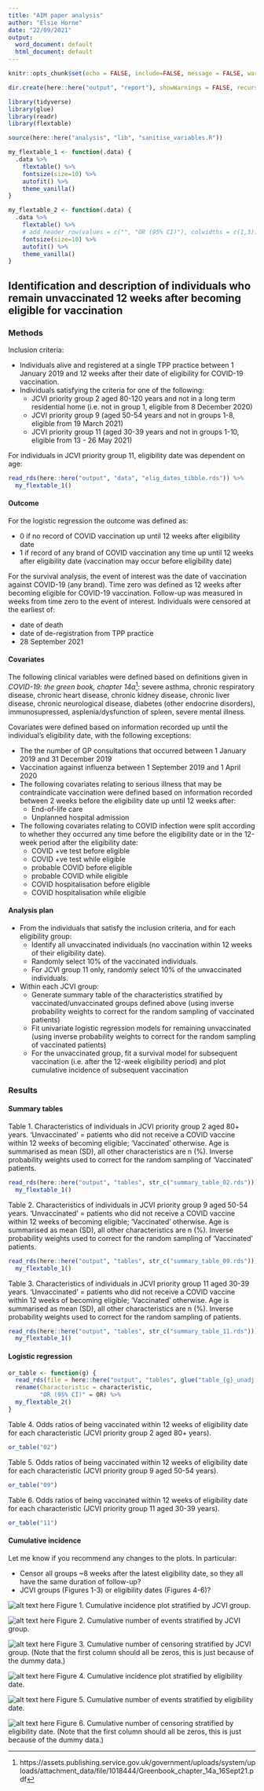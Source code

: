 ```yaml
---
title: "AIM paper analysis"
author: "Elsie Horne"
date: "22/09/2021"
output:
  word_document: default
  html_document: default
---
```


```r
knitr::opts_chunk$set(echo = FALSE, include=FALSE, message = FALSE, warning = FALSE)
```

```r
dir.create(here::here("output", "report"), showWarnings = FALSE, recursive=TRUE)
```

```r
library(tidyverse)
library(glue)
library(readr)
library(flextable)
```

```r
source(here::here("analysis", "lib", "sanitise_variables.R"))
```

```r
my_flextable_1 <- function(.data) {
  .data %>%
    flextable() %>%
    fontsize(size=10) %>%
    autofit() %>%
    theme_vanilla()
}

my_flextable_2 <- function(.data) {
  .data %>%
    flextable() %>%
    # add_header_row(values = c("", "OR (95% CI)"), colwidths = c(1,3)) %>%
    fontsize(size=10) %>%
    autofit() %>%
    theme_vanilla()
}
```


## Identification and description of individuals who remain unvaccinated 12 weeks after becoming eligible for vaccination 

### Methods

Inclusion criteria:

- Individuals alive and registered at a single TPP practice between 1 January 2019 and 12 weeks after their date of eligibility for COVID-19 vaccination.
- Individuals satisfying the criteria for one of the following:
    - JCVI priority group 2 aged 80-120 years and not in a long term residential home (i.e. not in group 1, eligible from 8 December 2020)
    - JCVI priority group 9 (aged 50-54 years and not in groups 1-8, eligible from 19 March 2021)
    - JCVI priority group 11 (aged 30-39 years and not in groups 1-10, eligible from 13 - 26 May 2021)

For individuals in JCVI priority group 11, eligibility date was dependent on age:
```r
read_rds(here::here("output", "data", "elig_dates_tibble.rds")) %>%
  my_flextable_1()
```

#### Outcome

For the logistic regression the outcome was defined as:

- 0 if no record of COVID vaccination up until 12 weeks after eligibility date
- 1 if record of any brand of COVID vaccination any time up until 12 weeks after eligibility date (vaccination may occur before eligibility date)

For the survival analysis, the event of interest was the date of vaccination against COVID-19 (any brand).
Time zero was defined as 12 weeks after becoming eligible for COVID-19 vaccination.
Follow-up was measured in weeks from time zero to the event of interest.
Individuals were censored at the earliest of:

- date of death
- date of de-registration from TPP practice
- 28 September 2021

#### Covariates

The following clinical variables were defined based on definitions given in _COVID-19: the green book, chapter 14a_^[https://assets.publishing.service.gov.uk/government/uploads/system/uploads/attachment_data/file/1018444/Greenbook_chapter_14a_16Sept21.pdf]: severe asthma, chronic respiratory disease, chronic heart disease, chronic kidney disease, chronic liver disease, chronic neurological disease, diabetes (other endocrine disorders), immunosupressed, asplenia/dysfunction of spleen, severe mental illness.

Covariates were defined based on information recorded up until the individual's eligibility date, with the following exceptions:

- The the number of GP consultations that occurred between 1 January 2019 and 31 December 2019
- Vaccination against influenza between 1 September 2019 and 1 April 2020
- The following covariates relating to serious illness that may be contraindicate vaccination were defined based on information recorded between 2 weeks before the eligibility date up until 12 weeks after:
    - End-of-life care
    - Unplanned hospital admission
- The following covariates relating to COVID infection were split according to whether they occurred any time before the eligibility date or in the 12-week period after the eligibility date:
    - COVID +ve test before eligible
    - COVID +ve test while eligible
    - probable COVID before eligible
    - probable COVID while eligible
    - COVID hospitalisation before eligible
    - COVID hospitalisation while eligible

#### Analysis plan

- From the individuals that satisfy the inclusion criteria, and for each eligibility group:
    - Identify all unvaccinated individuals (no vaccination within 12 weeks of their eligibility date).
    - Randomly select 10% of the vaccinated individuals.
    - For JCVI group 11 only, randomly select 10% of the unvaccinated individuals.
- Within each JCVI group:
    - Generate summary table of the characteristics stratified by vaccinated/unvaccinated groups defined above (using inverse probability weights to correct for the random sampling of vaccinated patients)
    - Fit univariate logistic regression models for remaining unvaccinated (using inverse probability weights to correct for the random sampling of vaccinated patients) 
    - For the unvaccinated group, fit a survival model for subsequent vaccination (i.e. after the 12-week eligibility period) and plot cumulative incidence of subsequent vaccination

### Results

#### Summary tables
Table 1. Characteristics of individuals in JCVI priority group 2 aged 80+ years. 'Unvaccinated' = patients who did not receive a COVID vaccine within 12 weeks of becoming eligible; 'Vaccinated' otherwise. Age is summarised as mean (SD), all other characteristics are n (%). Inverse probability weights used to correct for the random sampling of 'Vaccinated' patients.
```r
read_rds(here::here("output", "tables", str_c("summary_table_02.rds"))) %>%
  my_flextable_1()
```
<!-- \pagebreak -->
Table 2. Characteristics of individuals in JCVI priority group 9 aged 50-54 years. 'Unvaccinated' = patients who did not receive a COVID vaccine within 12 weeks of becoming eligible; 'Vaccinated' otherwise. Age is summarised as mean (SD), all other characteristics are n (%). Inverse probability weights used to correct for the random sampling of 'Vaccinated' patients.
```r
read_rds(here::here("output", "tables", str_c("summary_table_09.rds"))) %>%
  my_flextable_1()
```
<!-- \pagebreak -->
Table 3. Characteristics of individuals in JCVI priority group 11 aged 30-39 years. 'Unvaccinated' = patients who did not receive a COVID vaccine within 12 weeks of becoming eligible; 'Vaccinated' otherwise. Age is summarised as mean (SD), all other characteristics are n (%). Inverse probability weights used to correct for the random sampling of patients.
```r
read_rds(here::here("output", "tables", str_c("summary_table_11.rds"))) %>%
  my_flextable_1()
```

#### Logistic regression

```r
or_table <- function(g) {
  read_rds(file = here::here("output", "tables", glue("table_{g}_unadj.rds"))) %>%
  rename(Characteristic = characteristic,
         "OR (95% CI)" = OR) %>%
  my_flextable_2()
}
```


\pagebreak
Table 4. Odds ratios of being vaccinated within 12 weeks of eligibility date for each characteristic (JCVI priority group 2 aged 80+ years).
```r
or_table("02")
```

<!-- \pagebreak -->
Table 5. Odds ratios of being vaccinated within 12 weeks of eligibility date for each characteristic (JCVI priority group 9 aged 50-54 years). 
```r
or_table("09")
```

<!-- \pagebreak -->
Table 6. Odds ratios of being vaccinated within 12 weeks of eligibility date for each characteristic (JCVI priority group 11 aged 30-39 years).
```r
or_table("11")
```

#### Cumulative incidence

Let me know if you recommend any changes to the plots.
In particular:

- Censor all groups ~8 weeks after the latest eligibility date, so they all have the same duration of follow-up?
- JCVI groups (Figures 1-3) or eligibility dates (Figures 4-6)?

![alt text here](/Users/eh1415/Documents/covid-unvaccinated-aimpaper/output/figures/cml_inc_plot_jcvi_group.png)
Figure 1. Cumulative incidence plot stratified by JCVI group.

![alt text here](/Users/eh1415/Documents/covid-unvaccinated-aimpaper/output/figures/cml_inc_events_jcvi_group.png)
Figure 2. Cumulative number of events stratified by JCVI group.

![alt text here](/Users/eh1415/Documents/covid-unvaccinated-aimpaper/output/figures/cml_inc_censor_jcvi_group.png)
Figure 3. Cumulative number of censoring stratified by JCVI group. (Note that the first column should all be zeros, this is just because of the dummy data.)


![alt text here](/Users/eh1415/Documents/covid-unvaccinated-aimpaper/output/figures/cml_inc_plot_elig_date.png)
Figure 4. Cumulative incidence plot stratified by eligibility date.

![alt text here](/Users/eh1415/Documents/covid-unvaccinated-aimpaper/output/figures/cml_inc_events_elig_date.png)
Figure 5. Cumulative number of events stratified by eligibility date.

![alt text here](/Users/eh1415/Documents/covid-unvaccinated-aimpaper/output/figures/cml_inc_censor_elig_date.png)
Figure 6. Cumulative number of censoring stratified by eligibility date. (Note that the first column should all be zeros, this is just because of the dummy data.)